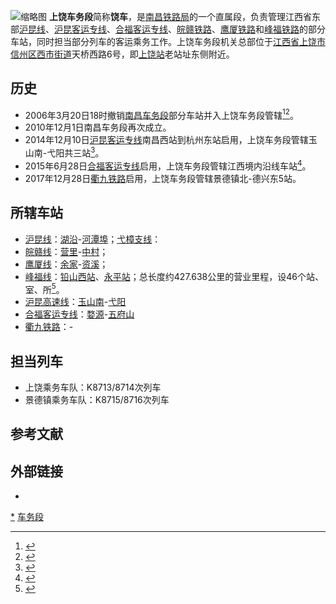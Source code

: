 [[File:Shangrao_Railway_Station_2015.06.28_10-24-05.jpg|缩略图]]
'''上饶车务段'''简称'''饶车'''，是[[南昌铁路局|南昌铁路局]]的一个直属段，负责管理江西省东部[[沪昆线|沪昆线]]、[[沪昆客运专线|沪昆客运专线]]、[[合福客运专线|合福客运专线]]、[[皖赣铁路|皖赣铁路]]、[[鹰厦铁路|鹰厦铁路]]和[[峰福铁路|峰福铁路]]的部分车站，同时担当部分列车的客运乘务工作。上饶车务段机关总部位于[[江西省|江西省]][[上饶市|上饶市]][[信州区|信州区]][[西市街道_(上饶市)|西市街道]]天桥西路6号，即[[上饶站|上饶站]]老站址东侧附近。

== 历史 ==
*2006年3月20日18时撤销[[南昌车务段|南昌车务段]]部分车站并入上饶车务段管辖<ref>{{Cite web|url=http://jiangxi.jxnews.com.cn/system/2006/03/23/002226169.shtml|title=进贤等6个火车站划归上饶管理|accessdate=2016-11-13|author=|date=2006-03-23|work=jiangxi.jxnews.com.cn|publisher=|archive-url=https://web.archive.org/web/20150219164413/http://jiangxi.jxnews.com.cn/system/2006/03/23/002226169.shtml|archive-date=2015-02-19|dead-url=yes}}</ref><ref>{{Cite web|url=http://jiangxi.jxnews.com.cn/system/2006/03/27/002228292.shtml|title=南昌车务段并入上饶车务段|accessdate=2016-11-13|author=|date=2006-03-27|work=jiangxi.jxnews.com.cn|publisher=|archive-url=https://web.archive.org/web/20150219164637/http://jiangxi.jxnews.com.cn/system/2006/03/27/002228292.shtml|archive-date=2015-02-19|dead-url=yes}}</ref>。
*2010年12月1日南昌车务段再次成立。
*2014年12月10日[[沪昆客运专线|沪昆客运专线]]南昌西站到杭州东站启用，上饶车务段管辖玉山南-弋阳共三站<ref>{{Cite web|url=http://weibo.com/5151566384/C4SWXg8oY|title=值此新春佳节之际， 上饶车务段玉山南站全... 来自玉山火车站 - 微博|accessdate=2016-11-13|author=|date=2015-02-18|work=weibo.com|publisher=}}</ref>。
*2015年6月28日[[合福客运专线|合福客运专线]]启用，上饶车务段管辖江西境内沿线车站<ref>{{Cite web|url=http://weibo.com/2611286544/CoBJEDiil|title=#快旅慢游 醉美合福#6月28日，为迎接合福高... 来自南铁上饶车务段 - 微博|accessdate=2016-11-13|author=|date=2015-06-28|work=weibo.com|publisher=}}</ref>。
*2017年12月28日[[衢九铁路|衢九铁路]]启用，上饶车务段管辖景德镇北-德兴东5站。

== 所辖车站 ==
*[[沪昆线|沪昆线]]：[[湖沿站|湖沿]]-[[河潭埠站|河潭埠]]；[[弋樟支线|弋樟支线]]：{{站|樟树墩}}
*[[皖赣线|皖赣线]]：[[营里站|营里]]-[[中村站_(日本)|中村]]；
*[[鹰厦线|鹰厦线]]：[[余家站|余家]]-[[资溪站|资溪]]；
*[[峰福线|峰福线]]：[[铅山西站|铅山西站]]、[[永平站|永平站]]；总长度约427.638公里的营业里程，设46个站、室、所<ref>{{Cite web|url=http://www.nctlj.com.cn/Show.aspx?TID=2016|title=南昌铁路局、《班组生活》2012年第二期|accessdate=2016-11-13|author=|date=2012-09-25|work=www.nctlj.com.cn|publisher=|archive-url=https://web.archive.org/web/20161114005418/http://www.nctlj.com.cn/Show.aspx?TID=2016|archive-date=2016-11-14|dead-url=yes}}</ref>。
*[[沪昆客运专线|沪昆高速线]]：[[玉山南站|玉山南]]-[[弋阳站|弋阳]]
*[[合福客运专线|合福客运专线]]：[[婺源站|婺源]]-[[五府山站|五府山]]
*[[衢九铁路|衢九铁路]]：{{站|德兴东}}-{{站|景德镇北}}

==担当列车==
*上饶乘务车队：K8713/8714次列车
*景德镇乘务车队：K8715/8716次列车

== 参考文献 ==
{{Reflist}}
== 外部链接 ==
*{{Sinaweibo|2611286544}}

{{上饶车务段|nocat}}
{{南昌铁路局}}

[[Category:上饶车务段|*]]
[[Category:中国铁路南昌局集团|车务段]]